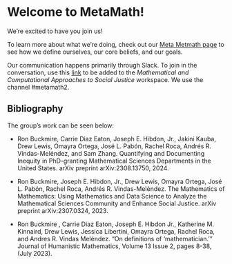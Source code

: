 # Welcome to MetaMath! 


We're excited to have you join us!\

To learn more about what we're doing, check out our [Meta Metmath page](meta-metamath.qmd) to see how we define ourselves, our core beliefs, and our goals.

Our communication happens primarily through Slack. To join in the conversation, use this [link](http://mcasj.slack.com) to be added to the *Mathematical and Computational Approaches to Social Justice* workspace. We use the channel #metamath2.

## Bibliography

The group's work can be seen below:

* Ron Buckmire, Carrie Diaz Eaton, Joseph E. Hibdon, Jr., Jakini Kauba, Drew Lewis, Omayra Ortega, José L. Pabón, Rachel Roca, Andrés R. Vindas-Meléndez, and Sam Zhang. Quantifying and Documenting Inequity in PhD-granting Mathematical Sciences Departments in the United States. arXiv preprint arXiv:2308.13750, 2024.

* Ron Buckmire, Joseph E. Hibdon, Jr., Drew Lewis, Omayra Ortega, José L. Pabón, Rachel Roca, Andrés R. Vindas-Meléndez. The Mathematics of Mathematics: Using Mathematics and Data Science to Analyze the Mathematical Sciences Community and Enhance Social Justice. arXiv preprint arXiv:2307.0324, 2023.

* Ron Buckmire , Carrie Diaz Eaton, Joseph E. Hibdon Jr., Katherine M. Kinnaird, Drew Lewis, Jessica Libertini, Omayra Ortega, Rachel Roca, and Andres R. Vindas Meléndez. "On definitions of 'mathematician.'" Journal of Humanistic Mathematics, Volume 13 Issue 2, pages 8-38, (July 2023).

